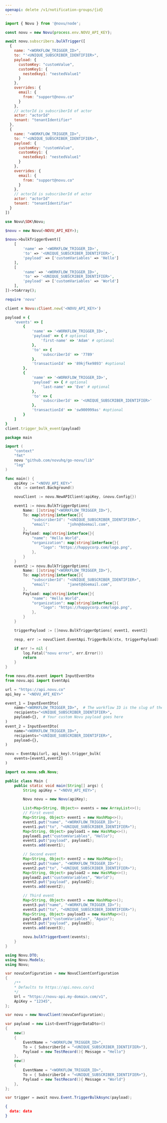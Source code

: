 ```yaml
---
openapi: delete /v1/notification-groups/{id}
---
```


<RequestExample>

```javascript Node.js
import { Novu } from '@novu/node';

const novu = new Novu(process.env.NOVU_API_KEY);

await novu.subscribers.bulkTrigger([
  {
    name: "<WORKFLOW_TRIGGER_ID>",
    to: "'<UNIQUE_SUBSCRIBER_IDENTIFIER>",
    payload: {
      customKey: "customValue",
      customKey1: {
        nestedkey1: "nestedValue1"
      }
    },
    overrides: {
      email: {
        from: "support@novu.co"
      }
    },
    // actorId is subscriberId of actor
    actor: "actorId"
    tenant: "tenantIdentifier"
  },
  {
    name: "<WORKFLOW_TRIGGER_ID>",
    to: "'<UNIQUE_SUBSCRIBER_IDENTIFIER>",
    payload: {
      customKey: "customValue",
      customKey1: {
        nestedkey1: "nestedValue1"
      }
    },
    overrides: {
      email: {
        from: "support@novu.co"
      }
    },
    // actorId is subscriberId of actor
    actor: "actorId"
    tenant: "tenantIdentifier"
  }
])
```

```php PHP
use Novu\SDK\Novu;

$novu = new Novu(<NOVU_API_KEY>);

$novu->bulkTriggerEvent([
    [
        'name' => '<WORKFLOW_TRIGGER_ID>', 
        'to' => '<UNIQUE_SUBSCRIBER_IDENTIFIER>', 
        'payload' => ['customVariables' => 'Hello']
    ],
    [
        'name' => '<WORKFLOW_TRIGGER_ID>', 
        'to' => '<UNIQUE_SUBSCRIBER_IDENTIFIER>', 
        'payload' => ['customVariables' => 'World']
    ],
])->toArray();
```

```ruby Ruby
require 'novu'

client = Novu::Client.new('<NOVU_API_KEY>')

payload = {
    'events' => [
        {
            'name' => '<WORKFLOW_TRIGGER_ID>',
            'payload' => { # optional
                'first-name' => 'Adam' # optional
            },
            'to' => {
                'subscriberId' => '7789'
            },
            'transactionId' => '89kjfke9893' #optional
        },
        {
            'name' => '<WORKFLOW_TRIGGER_ID>',
            'payload' => { # optional
                'last-name' => 'Eve' # optional
            },
            'to' => {
                'subscriberId' => '<UNIQUE_SUBSCRIBER_IDENTIFIER>'
            },
            'transactionId' => 'sw900999as' #optional
        }
    ]
}
client.trigger_bulk_event(payload)
```

```go Go
package main

import (
	"context"
	"fmt"
	novu "github.com/novuhq/go-novu/lib"
	"log"
)

func main() {
	apiKey := "<NOVU_API_KEY>"
	ctx := context.Background()

	novuClient := novu.NewAPIClient(apiKey, &novu.Config{})

    event1 := novu.BulkTriggerOptions{
        Name: []string{"<WORKFLOW_TRIGGER_ID>"},
        To: map[string]interface{}{
            "subscriberId": "<UNIQUE_SUBSCRIBER_IDENTIFIER>",
            "email":        "john@doemail.com",
	    },
        Payload: map[string]interface{}{
            "name": "Hello World",
            "organization": map[string]interface{}{
                "logo": "https://happycorp.com/logo.png",
            },
	    }
    }
    event2 := novu.BulkTriggerOptions{
        Name: []string{"<WORKFLOW_TRIGGER_ID>"},
        To: map[string]interface{}{
            "subscriberId": "<UNIQUE_SUBSCRIBER_IDENTIFIER>",
            "email":        "janet@doemail.com",
	    },
        Payload: map[string]interface{}{
            "name": "Hello World",
            "organization": map[string]interface{}{
                "logo": "https://happycorp.com/logo.png",
            },
	    }
    }

    triggerPayload := []novu.BulkTriggerOptions{ event1, event2}

	resp, err := novuClient.EventApi.TriggerBulk(ctx, triggerPayload)

	if err != nil {
		log.Fatal("novu error", err.Error())
		return
	}
}
```

```python Python
from novu.dto.event import InputEventDto
from novu.api import EventApi

url = "https://api.novu.co"
api_key = "<NOVU_API_KEY>"

event_1 = InputEventDto(
    name="<WORKFLOW_TRIGGER_ID>",  # The workflow ID is the slug of the workflow name. It can be found on the workflow page.
    recipients="<UNIQUE_SUBSCRIBER_IDENTIFIER>",
    payload={},  # Your custom Novu payload goes here
)
event_2 = InputEventDto(
    name="<WORKFLOW_TRIGGER_ID>",
    recipients="<UNIQUE_SUBSCRIBER_IDENTIFIER>",
    payload={},
)

novu = EventApi(url, api_key).trigger_bulk(
    events=[event1,event2]
)
```

```java Java
import co.novu.sdk.Novu;

public class Main {
    public static void main(String[] args) {
        String apiKey = "<NOVU_API_KEY>";

        Novu novu = new Novu(apiKey);

        List<Map<String, Object>> events = new ArrayList<>();
        // First event
        Map<String, Object> event1 = new HashMap<>();
        event1.put("name", "<WORKFLOW_TRIGGER_ID>");
        event1.put("to", "<UNIQUE_SUBSCRIBER_IDENTIFIER>");
        Map<String, Object> payload1 = new HashMap<>();
        payload1.put("customVariables", "Hello");
        event1.put("payload", payload1);
        events.add(event1);

        // Second event
        Map<String, Object> event2 = new HashMap<>();
        event2.put("name", "<WORKFLOW_TRIGGER_ID>");
        event2.put("to", "<UNIQUE_SUBSCRIBER_IDENTIFIER>");
        Map<String, Object> payload2 = new HashMap<>();
        payload2.put("customVariables", "World");
        event2.put("payload", payload2);
        events.add(event2);

        // Third event
        Map<String, Object> event3 = new HashMap<>();
        event3.put("name", "<WORKFLOW_TRIGGER_ID>");
        event3.put("to", "<UNIQUE_SUBSCRIBER_IDENTIFIER>");
        Map<String, Object> payload3 = new HashMap<>();
        payload3.put("customVariables", "Again");
        event3.put("payload", payload3);
        events.add(event3);

        novu.bulkTriggerEvent(events);
    }
}


```

```csharp .NET
using Novu.DTO;
using Novu.Models;
using Novu;

var novuConfiguration = new NovuClientConfiguration
{
    /** 
    * Defaults to https://api.novu.co/v1 
    */
    Url = "https://novu-api.my-domain.com/v1", 
    ApiKey = "12345",
};

var novu = new NovuClient(novuConfiguration);

var payload = new List<EventTriggerDataDto>()
{
    new()
    {
        EventName = "<WORKFLOW_TRIGGER_ID>",
        To = { SubscriberId = "<UNIQUE_SUBSCRIBER_IDENTIFIER>"},
        Payload = new TestRecord(){ Message = "Hello"}
    },
    new()
    {
        EventName = "<WORKFLOW_TRIGGER_ID>",
        To = { SubscriberId = "<UNIQUE_SUBSCRIBER_IDENTIFIER>"},
        Payload = new TestRecord(){ Message = "World"}
    },
};

var trigger = await novu.Event.TriggerBulkAsync(payload);
```

</RequestExample>

<ResponseExample>

```json Response
{ 
  data: data
}
```

</ResponseExample>